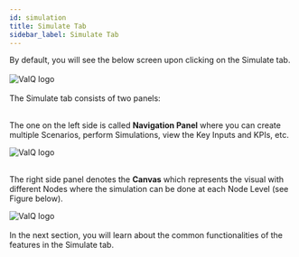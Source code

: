 ```yaml
---
id: simulation
title: Simulate Tab
sidebar_label: Simulate Tab
---
```


<div style={{textAlign: 'justify'}}>
By default, you will see the below screen upon clicking on the Simulate tab.
</div> <br />
<div style={{textAlign: 'center'}}>
  <Zoom>
<img alt="ValQ logo" src={useBaseUrl('/doc-images/Simulation/sim1.png')} />
  </Zoom>
</div>
<br />
<div style={{textAlign: 'justify'}}>
The Simulate tab consists of two panels:  <br /> <br /> 

The one on the left side is called **Navigation Panel** where you can create multiple Scenarios, perform Simulations, view
the Key Inputs and KPIs, etc.
</div>
<div style={{textAlign: 'center'}}>
  <Zoom>
<img alt="ValQ logo" src={useBaseUrl('/doc-images/Simulation/sim2.png')} />
  </Zoom>
</div>
<div style={{textAlign: 'justify'}}> <br />

The right side panel denotes the **Canvas** which represents the visual with different Nodes where the simulation
can be done at each Node Level (see Figure below).
</div>
<div style={{textAlign: 'center'}}>
  <Zoom>
<img alt="ValQ logo" src={useBaseUrl('/doc-images/Simulation/sim3.png')} />
  </Zoom>
</div> <br />
In the next section, you will learn about the common functionalities of the features in the Simulate tab.